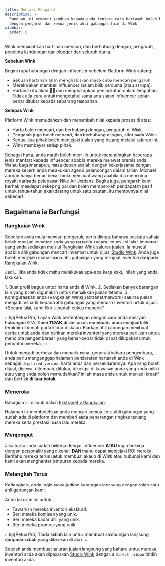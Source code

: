 ```yaml
---
title: Mencari Pengaruh
description: >-
  Panduan ini memberi panduan kepada anda tentang cara hartanah boleh berhubung
  dengan pengaruh dan semua jenis ahli gabungan lain di Wink.
sidebar:
  order: 6
---
```


Wink memudahkan hartanah mencari, dan berhubung dengan, pengaruh, pencipta kandungan dan blogger dari seluruh dunia.

**Sebelum Wink**

Begini rupa hubungan dengan influencer sebelum Platform Wink datang:

* Sebuah hartanah akan menghabiskan masa cuba mencari pengaruh.
* Mereka akan memberi influencer malam bilik percuma \[atau serupa].
* Hartanah itu akan 🤞🏻 dan mengharapkan peningkatan dalam tempahan. Tidak ada cara untuk mengetahui sama ada siaran influencer benar-benar ditukar kepada sebarang tempahan.

**Selepas Wink**

Platform Wink memudahkan dan menambah nilai kepada proses di atas:

* Harta boleh mencari, dan berhubung dengan, pengaruh di Wink.
* Pengaruh juga boleh mencari, dan berhubung dengan, sifat pada Wink.
* Kedua-dua pihak boleh menjejaki jualan yang datang melalui saluran ini.
* Wink membayar setiap pihak.

Sebagai harta, anda masih boleh memilih untuk merundingkan beberapa jenis manfaat kepada influencer apabila mereka melawat premis anda.
Walau bagaimanapun, masa depan adalah dengan bekerjasama dengan mereka seperti anda melakukan agensi pelancongan dalam talian.
Michael Jordan hanya benar-benar mula membuat wang apabila dia menerima royalti daripada pelepasan Nike Air Jordans.
Begitu juga, pengaruh kami berhak mendapat sekeping pai dan boleh memperoleh pendapatan pasif untuk tahun-tahun akan datang untuk satu pautan. Itu mempunyai nilai sebenar!

## Bagaimana ia Berfungsi

### Rangkaian Wink

Sebelum anda mula mencari pengaruh, perlu diingat bahawa sesiapa sahaja boleh menjual inventori anda yang tersedia secara umum.
Ini ialah inventori yang anda sediakan melalui [Rangkaian Wink](/extranet/network) saluran jualan.
Ia muncul apabila ahli gabungan mencari inventori untuk dijual [Studio Wink](/studio/what-is-studio).
Anda juga boleh menjejaki mana-mana ahli gabungan yang menjual inventori daripada [Rangkaian Wink](/extranet/network).

Jadi... jika anda tidak mahu melakukan apa-apa kerja kaki, inilah yang anda lakukan:

<Steps>
  1. Buat profil bagus untuk harta anda di Wink.
  2. Sediakan banyak barangan lain yang boleh digunakan untuk menaikkan jualan tetamu.
  3. Konfigurasikan anda [Rangkaian Wink](/extranet/network) saluran jualan menjadi menarik kepada ahli gabungan yang mencari inventori untuk dijual. *Secara lalai, kami fikir ia sudah cukup menarik*.
</Steps>


:::tip\[Petua Pro]
Layan Wink bertentangan dengan cara anda melayan hubungan OTA. Kami **TIDAK** di sini untuk membantu anda menjual bilik terakhir di rumah pada kadar diskaun.
Biarkan ahli gabungan membuat cerita untuk anda dan berikan mereka inventori yang mereka perlukan untuk mencipta pengembaraan yang benar-benar tidak dapat dilupakan untuk penonton mereka.
:::

Untuk menjadi berbeza dan menarik minat generasi baharu pengembara, anda perlu menganggap halaman pendaratan hartanah anda di Wink sebagai `digitized version` harta anda dan persekitarannya.
Apa yang boleh dijual, disewa, ditempah, ditukar, dikongsi di kawasan anda yang anda miliki atau yang anda boleh memudahkan? Inilah masa anda untuk menjadi kreatif dan berfikir **di luar kotak**.

### Meneroka

Bahagian ini diliputi dalam [Ekstranet > Rangkaian](/extranet/network/#explore-network).

Halaman ini membolehkan anda mencari semua jenis ahli gabungan yang sudah ada di platform dan memberi anda penerangan ringkas tentang mereka serta prestasi masa lalu mereka.

### Menjemput

Jika harta anda sudah bekerja dengan influencer **ATAU** ingin bekerja dengan personaliti yang dikenali **DAN** mahu dapat menjejaki ROI mereka.
Beritahu mereka terus untuk membuat akaun di Wink atau hubungi kami dan kami akan menghantar jemputan kepada mereka.

### Melangkah Terus

Kadangkala, anda ingin mewujudkan hubungan langsung dengan salah satu ahli gabungan kami.

Anda lakukan ini untuk...

* Tawarkan mereka inventori eksklusif.
* Beri mereka komisen yang unik.
* Beri mereka kadar ahli yang unik.
* Beri mereka promosi yang unik.

:::tip\[Petua Pro]
Tiada sebab lain untuk membuat sambungan langsung daripada sebab yang diberikan di atas.
:::

Setelah anda membuat saluran jualan langsung yang baharu untuk mereka, inventori anda akan dipaparkan [Studio Wink](/studio/what-is-studio) dengan a `Direct ribbon` tindih inventori anda.

